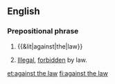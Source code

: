 ==English==

===Prepositional phrase===
{{head|en|prepositional phrase|head=[[against]] [[the]] [[law]]}}

# {{&lit|against|the|law}}
# {{context|legal|lang=en}} [[illegal|Illegal]], [[forbidden]] by law.

[[et:against the law]]
[[fi:against the law]]